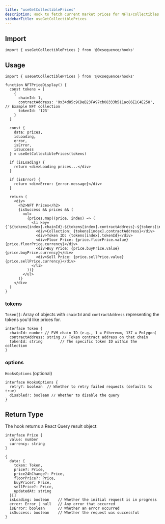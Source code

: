 ```yaml
---
title: "useGetCollectiblePrices"
description: Hook to fetch current market prices for NFTs/collectibles
sidebarTitle: useGetCollectiblePrices
---
```


## Import

```tsx
import { useGetCollectiblePrices } from '@0xsequence/hooks'
```

## Usage

```tsx
import { useGetCollectiblePrices } from '@0xsequence/hooks'

function NFTPriceDisplay() {
  const tokens = [
    {
      chainId: 1,
      contractAddress: '0x34d85c9CDeB23FA97cb08333b511ac86E1C4E258', // Example NFT collection
      tokenId: '123'
    }
  ]

  const {
    data: prices,
    isLoading,
    error,
    isError,
    isSuccess
  } = useGetCollectiblePrices(tokens)

  if (isLoading) {
    return <div>Loading prices...</div>
  }

  if (isError) {
    return <div>Error: {error.message}</div>
  }

  return (
    <div>
      <h2>NFT Prices</h2>
      {isSuccess && prices && (
        <ul>
          {prices.map((price, index) => (
            <li key={`${tokens[index].chainId}-${tokens[index].contractAddress}-${tokens[index].tokenId}`}>
              <div>Collection: {tokens[index].contractAddress}</div>
              <div>Token ID: {tokens[index].tokenId}</div>
              <div>Floor Price: {price.floorPrice.value} {price.floorPrice.currency}</div>
              <div>Buy Price: {price.buyPrice.value} {price.buyPrice.currency}</div>
              <div>Sell Price: {price.sellPrice.value} {price.sellPrice.currency}</div>
            </li>
          ))}
        </ul>
      )}
    </div>
  )
}
```

### tokens

`Token[]`: Array of objects with `chainId` and `contractAddress` representing the tokens you'd like prices for.


```tsx
interface Token {
  chainId: number // EVM chain ID (e.g., 1 = Ethereum, 137 = Polygon)
  contractAddress: string // Token contract address on that chain
  tokenId: string        // The specific token ID within the collection
}
```


### options

`HooksOptions` (optional)

```tsx
interface HooksOptions {
  retry?: boolean  // Whether to retry failed requests (defaults to true)
  disabled?: boolean // Whether to disable the query
}
```

## Return Type

The hook returns a React Query result object:

```tsx
interface Price {
  value: number
  currency: string
}

{
  data: {
    token: Token,
    price?: Price,
    price24hChange?: Price,
    floorPrice?: Price,
    buyPrice?: Price,
    sellPrice?: Price,
    updatedAt: string
  }[]
  isLoading: boolean    // Whether the initial request is in progress
  error: Error | null   // Any error that occurred
  isError: boolean      // Whether an error occurred
  isSuccess: boolean    // Whether the request was successful
}
```